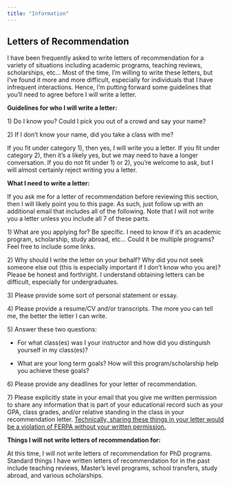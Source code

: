 ```yaml
---
title: "Information"
---
```


## **Letters of Recommendation**

I have been frequently asked to write letters of recommendation for a variety of situations including academic programs, teaching reviews, scholarships, etc... Most of the time, I'm willing to write these letters, but I've found it more and more difficult, especially for individuals that I have infrequent interactions. Hence, I'm putting forward some guidelines that you'll need to agree before I will write a letter.

**Guidelines for who I will write a letter:**

1\) Do I know you? Could I pick you out of a crowd and say your name?

2\) If I don't know your name, did you take a class with me?

If you fit under category 1), then yes, I will write you a letter. If you fit under category 2), then it's a likely yes, but we may need to have a longer conversation. If you do not fit under 1) or 2), you're welcome to ask, but I will almost certainly reject writing you a letter.

**What I need to write a letter:**

If you ask me for a letter of recommendation before reviewing this section, then I will likely point you to this page. As such, just follow up with an additional email that includes all of the following. Note that I will not write you a letter unless you include all 7 of these parts.

1\) What are you applying for? Be specific. I need to know if it's an academic program, scholarship, study abroad, etc... Could it be multiple programs? Feel free to include some links.

2\) Why should I write the letter on your behalf? Why did you not seek someone else out (this is especially important if I don't know who you are)? Please be honest and forthright. I understand obtaining letters can be difficult, especially for undergraduates.

3\) Please provide some sort of personal statement or essay.

4\) Please provide a resume/CV and/or transcripts. The more you can tell me, the better the letter I can write.

5\) Answer these two questions:

-   For what class(es) was I your instructor and how did you distinguish yourself in my class(es)?

-   What are your long term goals? How will this program/scholarship help you achieve these goals?

6\) Please provide any deadlines for your letter of recommendation.

7\) Please explicitly state in your email that you give me written permission to share any information that is part of your educational record such as your GPA, class grades, and/or relative standing in the class in your recommendation letter. [Technically, sharing these things in your letter would be a violation of FERPA without your written permission.](https://registrar.indiana.edu/policies/ferpa/student-privacy-staff.html)

**Things I will not write letters of recommendation for:**

At this time, I will not write letters of recommendation for PhD programs. Standard things I have written letters of recommendation for in the past include teaching reviews, Master's level programs, school transfers, study abroad, and various scholarships.
